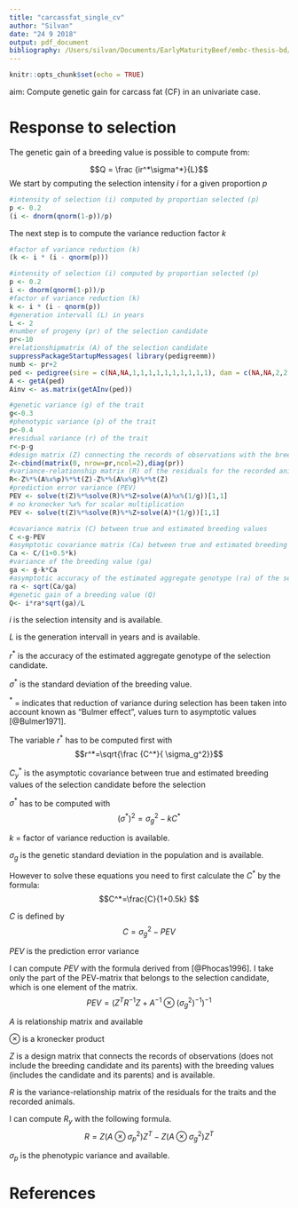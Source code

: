```yaml
---
title: "carcassfat_single_cv"
author: "Silvan"
date: "24 9 2018"
output: pdf_document
bibliography: /Users/silvan/Documents/EarlyMaturityBeef/embc-thesis-bd/library.bib
---
```


```r
knitr::opts_chunk$set(echo = TRUE)
```
aim: Compute genetic gain for carcass fat (CF) in an univariate case.

# Response to selection

The genetic gain of a breeding value is possible to compute from: 

$$Q = \frac {ir^*\sigma^*}{L}$$
We start by computing the selection intensity $i$ for a given proportion $p$

```r
#intensity of selection (i) computed by proportian selected (p)
p <- 0.2
(i <- dnorm(qnorm(1-p))/p)
```

The next step is to compute the variance reduction factor $k$

```r
#factor of variance reduction (k)
(k <- i * (i - qnorm(p)))
```

```r
#intensity of selection (i) computed by proportian selected (p)
p <- 0.2
i <- dnorm(qnorm(1-p))/p
#factor of variance reduction (k)
k <- i * (i - qnorm(p))
#generation intervall (L) in years
L <- 2
#number of progeny (pr) of the selection candidate
pr<-10
#relationshipmatrix (A) of the selection candidate
suppressPackageStartupMessages( library(pedigreemm))
numb <- pr+2
ped <- pedigree(sire = c(NA,NA,1,1,1,1,1,1,1,1,1,1), dam = c(NA,NA,2,2,2,2,2,2,2,2,2,2), label = 1:numb)
A <- getA(ped)
Ainv <- as.matrix(getAInv(ped))

#genetic variance (g) of the trait
g<-0.3
#phenotypic variance (p) of the trait
p<-0.4
#residual variance (r) of the trait
r<-p-g
#design matrix (Z) connecting the records of observations with the breeding values
Z<-cbind(matrix(0, nrow=pr,ncol=2),diag(pr))
#variance-relationship matrix (R) of the residuals for the recorded animals
R<-Z%*%(A%x%p)%*%t(Z)-Z%*%(A%x%g)%*%t(Z)
#prediction error variance (PEV)
PEV <- solve(t(Z)%*%solve(R)%*%Z+solve(A)%x%(1/g))[1,1]
# no kronecker %x% for scalar multiplication
PEV <- solve(t(Z)%*%solve(R)%*%Z+solve(A)*(1/g))[1,1]

#covariance matrix (C) between true and estimated breeding values
C <-g-PEV
#asymptotic covariance matrix (Ca) between true and estimated breeding values
Ca <- C/(1+0.5*k)
#variance of the breeding value (ga)
ga <- g-k*Ca
#asymptotic accuracy of the estimated aggregate genotype (ra) of the selection candidate
ra <- sqrt(Ca/ga)
#genetic gain of a breeding value (Q)
Q<- i*ra*sqrt(ga)/L
```

$i$ is the selection intensity and is available.

$L$ is the generation intervall in years and is available.

$r^*$ is the accuracy of the estimated aggregate genotype of the selection candidate.

$\sigma^*$ is the standard deviation of the breeding value.

$^*$ = indicates that reduction of variance during selection has been taken into account known as "Bulmer effect", values turn to asymptotic values [@Bulmer1971].

The variable $r^*$ has to be computed first with
$$r^*=\sqrt{\frac {C^*}{ \sigma_g^2}}$$

$C_y^*$ is the asymptotic covariance between true and estimated breeding values of the selection candidate before the selection

$\sigma^*$ has to be computed with
$$(\sigma^*)^2=\sigma_g^2-kC^*$$

$k$ = factor of variance reduction is available.

$\sigma_g$ is the genetic standard deviation in the population and is available.

However to solve these equations you need to first calculate the $C^*$ by the formula:
$$C^*=\frac{C}{1+0.5k} $$

$C$ is defined by
$$C=\sigma_g^2-PEV$$

$PEV$ is the prediction error variance

I can compute $PEV$ with the formula derived from [@Phocas1996]. I take only the part of the PEV-matrix that belongs to the selection candidate, which is one element of the matrix.
$$
PEV=(Z^TR^{-1}Z+A^{-1} \otimes (\sigma_g^2)^{-1})^{-1}
$$

$A$ is relationship matrix and available

$\otimes$ is a kronecker product

$Z$ is a design matrix that connects the records of observations (does not include the breeding candidate and its parents) with the breeding values (includes the candidate and its parents) and is available.

$R$ is the variance-relationship matrix of the residuals for the traits and the recorded animals.

I can compute $R_y$ with the following formula.
$$R=Z(A\otimes \sigma_p^2)Z^T-Z(A\otimes \sigma_g^2)Z^T$$

$\sigma_p$ is the phenotypic variance and available.


# References


